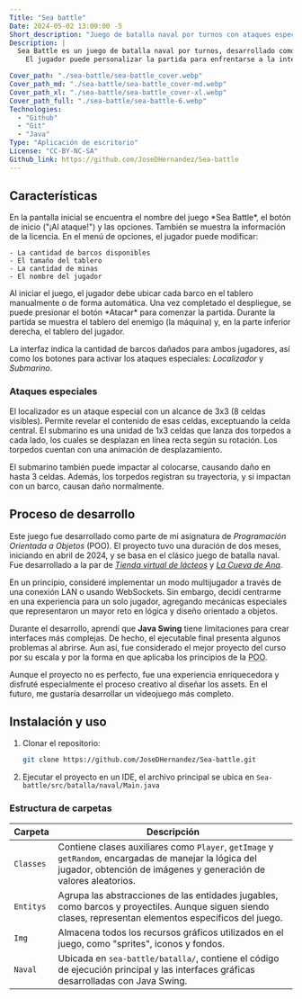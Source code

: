 ```yaml
---
Title: "Sea battle"
Date: 2024-05-02 13:00:00 -5
Short_description: "Juego de batalla naval por turnos con ataques especiales y tablero personalizable."
Description: |
  Sea Battle es un juego de batalla naval por turnos, desarrollado como proyecto académico enfocado en la programación orientada a objetos (POO) con Java. 
    El jugador puede personalizar la partida para enfrentarse a la inteligencia artificial del sistema mediante ataques normales o especiales.

Cover_path: "./sea-battle/sea-battle_cover.webp"
Cover_path_md: "./sea-battle/sea-battle_cover-md.webp"
Cover_path_xl: "./sea-battle/sea-battle_cover-xl.webp"
Cover_path_full: "./sea-battle/sea-battle-6.webp"
Technologies:
  - "Github"
  - "Git"
  - "Java"
Type: "Aplicación de escritorio"
License: "CC-BY-NC-SA"
Github_link: https://github.com/JoseDHernandez/Sea-battle
---
```




<HeroProject
  Title={frontmatter.Title}
  Img={Image1}
  Release={frontmatter.Date}
  Description={frontmatter.Description}
  Technologies={frontmatter.Technologies}
  Github_link={frontmatter.Github_link}
  Demo_link={frontmatter?.Demo_link}
  License={frontmatter.License}
/>

## Características

<FeatureCard title="Menú" image={Image1}>
  En la pantalla inicial se encuentra el nombre del juego *Sea Battle*, el botón
  de inicio ("¡Al ataque!") y las opciones. También se muestra la información de
  la licencia.
</FeatureCard>

<FeatureCard title="Opciones" image={Image2}>
  En el menú de opciones, el jugador puede modificar:

    - La cantidad de barcos disponibles
    - El tamaño del tablero
    - La cantidad de minas
    - El nombre del jugador

  </FeatureCard>

<FeatureCard title="Tablero del jugador" image={Image3}>
  Al iniciar el juego, el jugador debe ubicar cada barco en el tablero
  manualmente o de forma automática. Una vez completado el despliegue, se puede
  presionar el botón *Atacar* para comenzar la partida.
</FeatureCard>

<FeatureCard title="Juego" image={Image6}>
  Durante la partida se muestra el tablero del enemigo (la máquina) y, en la parte inferior derecha, el tablero del jugador.

La interfaz indica la cantidad de barcos dañados para ambos jugadores, así como los botones para activar los ataques especiales: _Localizador_ y _Submarino_.

</FeatureCard>

### Ataques especiales

<FeatureCard title="Localizador" image={Image4}>
  El localizador es un ataque especial con un alcance de 3x3 (8 celdas
  visibles). Permite revelar el contenido de esas celdas, exceptuando la celda
  central.
</FeatureCard>

<FeatureCard title="Submarino" image={Image5}>
  El submarino es una unidad de 1x3 celdas que lanza dos torpedos a cada lado, los cuales se desplazan en línea recta según su rotación. Los torpedos cuentan con una animación de desplazamiento.

El submarino también puede impactar al colocarse, causando daño en hasta 3 celdas. Además, los torpedos registran su trayectoria, y si impactan con un barco, causan daño normalmente.

</FeatureCard>

## Proceso de desarrollo

Este juego fue desarrollado como parte de mi asignatura de _Programación Orientada a Objetos_ (POO). El proyecto tuvo una duración de dos meses, iniciando en abril de 2024, y se basa en el clásico juego de batalla naval. Fue desarrollado a la par de [_Tienda virtual de lácteos_](/proyectos/tienda-lacteos/) y [_La Cueva de Ana_](/proyectos/cueva-de-ana/).

En un principio, consideré implementar un modo multijugador a través de una conexión LAN o usando WebSockets. Sin embargo, decidí centrarme en una experiencia para un solo jugador, agregando mecánicas especiales que representaron un mayor reto en lógica y diseño orientado a objetos.

Durante el desarrollo, aprendí que **Java Swing** tiene limitaciones para crear interfaces más complejas. De hecho, el ejecutable final presenta algunos problemas al abrirse. Aun así, fue considerado el mejor proyecto del curso por su escala y por la forma en que aplicaba los principios de la <abbr title="Programación Orientada a Objetos">POO</abbr>.

Aunque el proyecto no es perfecto, fue una experiencia enriquecedora y disfruté especialmente el proceso creativo al diseñar los assets. En el futuro, me gustaría desarrollar un videojuego más completo.

## Instalación y uso

1. Clonar el repositorio:
   ```bash
   git clone https://github.com/JoseDHernandez/Sea-battle.git
   ```
2. Ejecutar el proyecto en un IDE, el archivo principal se ubica en `Sea-battle/src/batalla/naval/Main.java`

### Estructura de carpetas

<div class="table-responsive" >

| Carpeta   | Descripción                                                                                                                                                                |
| --------- | -------------------------------------------------------------------------------------------------------------------------------------------------------------------------- |
| `Classes` | Contiene clases auxiliares como `Player`, `getImage` y `getRandom`, encargadas de manejar la lógica del jugador, obtención de imágenes y generación de valores aleatorios. |
| `Entitys` | Agrupa las abstracciones de las entidades jugables, como barcos y proyectiles. Aunque siguen siendo clases, representan elementos específicos del juego.                   |
| `Img`     | Almacena todos los recursos gráficos utilizados en el juego, como "sprites", iconos y fondos.                                                                              |
| `Naval`   | Ubicada en `sea-battle/batalla/`, contiene el código de ejecución principal y las interfaces gráficas desarrolladas con Java Swing.                                        |

</div>
